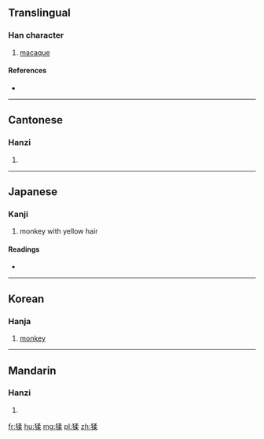 ==Translingual==

===Han character===
{{Han char|rn=94|rad=犬|as=09|sn=12|four=47294|canj=KHNHD}}

# [[macaque]]

====References====
* {{Han ref|kx=0715.080|dkj=20544|dj=1127.090|hdz=21361.070|uh=7331|ud=29489|bh=DA71|bd=55921}}

----

==Cantonese==

===Hanzi===
{{yue-hanzi|jyut=naau4|y=naau4}}

# {{defn|lang=yue|sort=犬09}}

----

==Japanese==

===Kanji===
{{ja-kanji|grade=|rs=犬09}}

# monkey with yellow hair

====Readings====
* {{ja-readings|on=[[どう]] (dō), [[のう]] (nō), [[じゅう]] (jū), [[にゅう]] (nyū)|kun=[[さる]] (saru)|nanori=}}

----

==Korean==

===Hanja===
{{ko-hanja|hangeul=노|eumhun=|rv=no|mr=no|y=no}}

# [[monkey]]

----

==Mandarin==

===Hanzi===
{{cmn-hanzi|pin=[[náo]] ([[nao2]])|wg=nao<sup>2</sup>}}

# {{defn|lang=cmn|sort=犬09}}

[[fr:猱]]
[[hu:猱]]
[[mg:猱]]
[[pl:猱]]
[[zh:猱]]